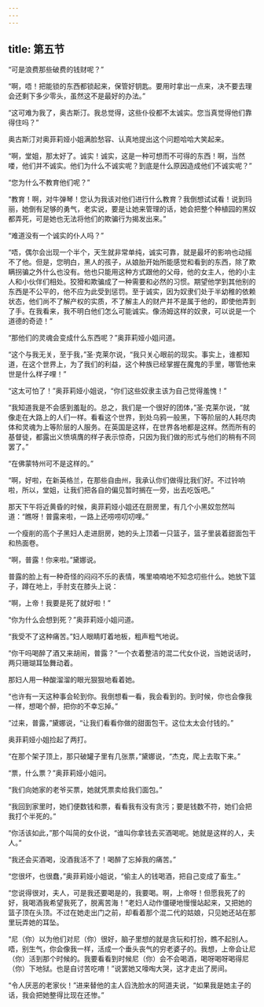 ```yaml
---
---
---
```

title: 第五节
---




“可是浪费那些破费的钱财呢？”

“啊，唔！把能锁的东西都锁起来，保管好钥匙。要用时拿出一点来，决不要去理会还剩下多少零头，虽然这不是最好的办法。”

“这可难为我了，奥古斯汀。我总觉得，这些仆役都不太诚实。您当真觉得他们靠得住吗？”

奥古斯汀对奥菲莉娅小姐满脸愁容、认真地提出这个问题哈哈大笑起来。

“啊，堂姐，那太好了。诚实！诚实，这是一种可想而不可得的东西！啊，当然喽，他们并不诚实。他们为什么不诚实呢？到底是什么原因造成他们不诚实呢？”

“您为什么不教育他们呢？”

“教育！啊，对牛弹琴！您认为我该对他们进行什么教育？我倒想试试看！说到玛丽，她倒有足够的勇气，老实说，要是让她来管理的话，她会把整个种植园的黑奴都弄死，可是她也无法将他们的欺骗行为揭发出来。”

“难道没有一个诚实的仆人吗？”

“唔，偶尔会出现一个半个，天生就非常单纯，诚实可靠，就是最坏的影响也动摇不了他。但是，您明白，黑人的孩子，从娘胎开始所能感觉和看到的东西，除了欺瞒拐骗之外什么也没有。他也只能用这种方式跟他的父母，他的女主人，他的小主人和小伙伴们相处。狡猾和欺骗成了一种需要和必然的习惯。期望他学到其他别的东西是不公平的，他不应为此受到惩罚。至于诚实，因为奴隶们处于半幼稚的依赖状态，他们尚不了解产权的实质，不了解主人的财产并不是属于他的，即使他弄到了手。在我看来，我不明白他们怎么可能诚实。像汤姆这样的奴隶，可以说是一个道德的奇迹！”

“那他们的灵魂会变成什么东西呢？”奥菲莉娅小姐问道。

“这个与我无关，至于我，”圣·克莱尔说，“我只关心眼前的现实。事实上，谁都知道，在这个世界上，为了我们的利益，这个种族已经掌握在魔鬼的手里，哪管他来世是什么样子哩！”

“这太可怕了！”奥菲莉娅小姐说，“你们这些奴隶主该为自己觉得羞愧！”

“我知道我是不会感到羞耻的。总之，我们是一个很好的团体，”圣·克莱尔说，“就像走在大路上的人们一样。看看这个世界，到处乌鸦一般黑，下等阶层的人耗尽肉体和灵魂为上等阶层的人服务。在英国是这样，在世界各地都是这样。然而所有的基督徒，都露出义愤填膺的样子表示惊奇，只因为我们做的形式与他们的稍有不同罢了。”

“在佛蒙特州可不是这样的。”

“啊，好啦，在新英格兰，在那些自由州，我承认你们做得比我们好。不过铃响啦，所以，堂姐，让我们把各自的偏见暂时搁在一旁，出去吃饭吧。”

那天下午将近黄昏的时候，奥菲莉娅小姐还在厨房里，有几个小黑奴忽然叫道：“瞧呀！普露来啦，一路上还唠唠叨叨哩。”

一个瘦削的高个子黑妇人走进厨房，她的头上顶着一只篮子，篮子里装着甜面包干和热面卷。

“啊，普露！你来啦。”黛娜说。

普露的脸上有一种奇怪的闷闷不乐的表情，嘴里喃喃地不知念叨些什么。她放下篮子，蹲在地上，手肘支在膝头上说：

“啊，上帝！我要是死了就好啦！”

“你为什么会想到死？”奥菲莉娅小姐问道。

“我受不了这种痛苦。”妇人眼睛盯着地板，粗声粗气地说。

“你干吗喝醉了酒又来胡闹，普露？”一个衣着整洁的混二代女仆说，当她说话时，两只珊瑚耳坠舞动着。

那妇人用一种酸溜溜的眼光狠狠地看着她。

“也许有一天这种事会轮到你。我倒想看一看，我会看到的。到时候，你也会像我一样，想喝个醉，把你的不幸忘掉。”

“过来，普露，”黛娜说，“让我们看看你做的甜面包干。这位太太会付钱的。”

奥菲莉娅小姐捡起了两打。

“在那个架子顶上，那只破罐子里有几张票，”黛娜说，“杰克，爬上去取下来。”

“票，什么票？”奥菲莉娅小姐问。

“我们向她家的老爷买票，她就凭票卖给我们面包。”

“我回到家里时，她们便数钱和票，看看我有没有贪污；要是钱数不符，她们会把我打个半死的。”

“你活该如此，”那个叫简的女仆说，“谁叫你拿钱去买酒喝呢。她就是这样的人，夫人。”

“我还会买酒喝，没酒我活不了！喝醉了忘掉我的痛苦。”

“您很坏，也很蠢，”奥菲莉娅小姐说，“偷主人的钱喝酒，把自己变成了畜生。”

“您说得很对，夫人，可是我还要喝是的，我要喝。啊，上帝呀！但愿我死了的好，我喝酒我希望我死了，脱离苦海！”老妇人动作僵硬地慢慢站起来，又把她的篮子顶在头顶。不过在她走出门之前，却看着那个混二代的姑娘，只见她还站在那里玩弄她的耳坠。

“尼（你）以为他们对尼（你）很好，脑子里想的就是贪玩和打扮，瞧不起别人。唔，别生气，你会像我一样，活成一个垂头丧气的穷老婆子的。我想，上帝会让尼（你）活到那个时候的。我要看看到时候尼（你）会不会喝酒，喝呀喝呀喝得尼（你）下地狱。也是自讨苦吃唷！”说罢她又嚎啕大哭，这才走出了房间。

“令人厌恶的老家伙！”进来替他的主人舀洗脸水的阿道夫说，“如果我是她主子的话，我会把她整得比现在还惨。”